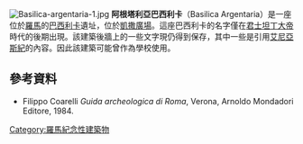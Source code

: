 [[File:Basilica-argentaria-1.jpg|thumb]]
'''阿根塔利亞巴西利卡'''（Basilica Argentaria）是一座位於[[羅馬|羅馬]]的[[巴西利卡|巴西利卡]]遺址，位於[[凱撒廣場|凱撒廣場]]。這座巴西利卡的名字僅在[[君士坦丁大帝|君士坦丁大帝]]時代的後期出現。該建築後牆上的一些文字現仍得到保存，其中一些是引用[[艾尼亞斯紀|艾尼亞斯紀]]的內容。因此該建築可能曾作為學校使用。
==參考資料==
*Filippo Coarelli ''Guida archeologica di Roma'', Verona, Arnoldo Mondadori Editore, 1984.
{{coord|41.8941|N|12.4844|E|source:wikidata|display=title}}
[[Category:羅馬紀念性建築物|Category:羅馬紀念性建築物]]
{{europe-stub}}
